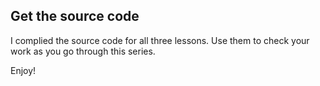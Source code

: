 ## Get the source code

I complied the source code for all three lessons. Use them to check your work as you go through this series.

Enjoy!
